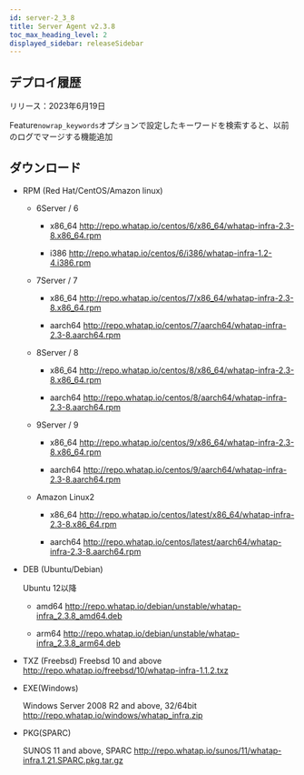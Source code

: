 ```yaml
---
id: server-2_3_8
title: Server Agent v2.3.8
toc_max_heading_level: 2
displayed_sidebar: releaseSidebar
---
```


## デプロイ履歴

リリース：2023年6月19日

<p><Status>Feature</Status><code>nowrap_keywords</code>オプションで設定したキーワードを検索すると、以前のログでマージする機能追加</p>

## ダウンロード

-   RPM (Red Hat/CentOS/Amazon linux)

    -   6Server / 6

        -   x86_64 http://repo.whatap.io/centos/6/x86_64/whatap-infra-2.3-8.x86_64.rpm

        -   i386 http://repo.whatap.io/centos/6/i386/whatap-infra-1.2-4.i386.rpm

    -   7Server / 7

        -   x86_64 http://repo.whatap.io/centos/7/x86_64/whatap-infra-2.3-8.x86_64.rpm

        -   aarch64 http://repo.whatap.io/centos/7/aarch64/whatap-infra-2.3-8.aarch64.rpm

    -   8Server / 8

        -   x86_64 http://repo.whatap.io/centos/8/x86_64/whatap-infra-2.3-8.x86_64.rpm

        -   aarch64 http://repo.whatap.io/centos/8/aarch64/whatap-infra-2.3-8.aarch64.rpm

    -   9Server / 9

        -   x86_64 http://repo.whatap.io/centos/9/x86_64/whatap-infra-2.3-8.x86_64.rpm

        -   aarch64 http://repo.whatap.io/centos/9/aarch64/whatap-infra-2.3-8.aarch64.rpm

    -   Amazon Linux2

        -   x86_64 http://repo.whatap.io/centos/latest/x86_64/whatap-infra-2.3-8.x86_64.rpm

        -   aarch64 http://repo.whatap.io/centos/latest/aarch64/whatap-infra-2.3-8.aarch64.rpm

-   DEB (Ubuntu/Debian)

    Ubuntu 12以降

    -   amd64 http://repo.whatap.io/debian/unstable/whatap-infra_2.3.8_amd64.deb

    -   arm64 http://repo.whatap.io/debian/unstable/whatap-infra_2.3.8_arm64.deb

-   TXZ (Freebsd)
    Freebsd 10 and above http://repo.whatap.io/freebsd/10/whatap-infra-1.1.2.txz

-   EXE(Windows)

    Windows Server 2008 R2 and above, 32/64bit http://repo.whatap.io/windows/whatap_infra.zip

-   PKG(SPARC)

    SUNOS 11 and above, SPARC http://repo.whatap.io/sunos/11/whatap-infra.1.21.SPARC.pkg.tar.gz
